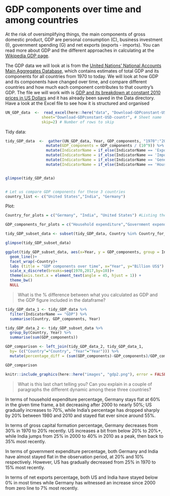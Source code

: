 # GDP components over time and among countries

At the risk of oversimplifying things, the main components of gross domestic product, GDP are personal consumption (C), business investment (I), government spending (G) and net exports (exports - imports). You can read more about GDP and the different approaches in calculating at the [Wikipedia GDP page](https://en.wikipedia.org/wiki/Gross_domestic_product).

The GDP data we will look at is from the [United Nations' National Accounts Main Aggregates Database](https://unstats.un.org/unsd/snaama/Downloads), which contains estimates of total GDP and its components for all countries from 1970 to today. We will look at how GDP and its components have changed over time, and compare different countries and how much each component contributes to that country's GDP. The file we will work with is [GDP and its breakdown at constant 2010 prices in US Dollars](http://unstats.un.org/unsd/amaapi/api/file/6) and it has already been saved in the Data directory. Have a look at the Excel file to see how it is structured and organised


```r

UN_GDP_data  <-  read_excel(here::here("data", "Download-GDPconstant-USD-countries.xls"), # Excel filename
                sheet="Download-GDPconstant-USD-countr", # Sheet name
                skip=2) # Number of rows to skip

```

Tidy data:

```r

tidy_GDP_data  <-  gather(UN_GDP_data, Year, GDP_components, "1970":"2017", factor_key=TRUE)%>%
                  mutate(GDP_components = GDP_components / (10^9)) %>%
                  mutate(IndicatorName = if_else(IndicatorName == 'Exports of goods and services', 'Exports', IndicatorName))%>%
                  mutate(IndicatorName = if_else(IndicatorName == 'Imports of goods and services', 'Imports', IndicatorName))%>%
                  mutate(IndicatorName = if_else(IndicatorName == 'General government final consumption expenditure', 'Government expenditure', IndicatorName))%>%
                  mutate(IndicatorName = if_else(IndicatorName == 'Household consumption expenditure (including Non-profit institutions serving households)', 'Household expenditure', IndicatorName))


glimpse(tidy_GDP_data)


# Let us compare GDP components for these 3 countries
country_list <- c("United States","India", "Germany")
```

Plot:

```r
Country_for_plots = c("Germany", "India", "United States") #Listing the specific categories for which data is required 

GDP_components_for_plots = c("Household expenditure","Government expenditure"	,"Gross capital formation","Exports","Imports")

tidy_GDP_subset_data <- subset(tidy_GDP_data, Country %in% Country_for_plots & IndicatorName %in% GDP_components_for_plots)

glimpse(tidy_GDP_subset_data)

ggplot(tidy_GDP_subset_data, aes(x=Year, y = GDP_components, group = IndicatorName, colour = IndicatorName)) +  
  geom_line()+  
  facet_wrap(~Country)+
  labs (title = "GDP components over time", x="Year", y="Billion US$") + 
  scale_x_discrete(breaks=seq(1970,2017,by=10))+ 
  theme(axis.text.x = element_text(angle = 45, hjust = 1)) +
  theme_bw()
  NULL
```

> What is the % difference between what you calculated as GDP and the GDP figure included in the dataframe?

```r

tidy_GDP_data_1 <- tidy_GDP_data %>%
  filter(IndicatorName == "GDP") %>%
  summarise(Country, GDP_components, Year)

tidy_GDP_data_2 <- tidy_GDP_subset_data %>%
  group_by(Country, Year) %>%
  summarise(sum(GDP_components))

GDP_comparison <- left_join(tidy_GDP_data_2, tidy_GDP_data_1, 
  by= (c("Country"="Country", "Year"="Year"))) %>%
  mutate(percentage_diff = (sum(GDP_components)-GDP_components)/GDP_components)

GDP_comparison

```

```r
knitr::include_graphics(here::here("images", "gdp2.png"), error = FALSE)
```

> What is this last chart telling you? Can you explain in a couple of paragraphs the different dynamic among these three countries? 

In terms of household expenditure percentage, Germany stays flat at 60% in the given time frame, a bit decreasing after 2000 to nearly 50%; US gradually increases to 70%, while India's percentage has dropped sharply by 20% between 1980 and 2010 and stayed flat ever since around 55%.

In terms of gross capital formation percentage, Germany decreases from 30% in 1970 to 20% recently. US increases a bit from below 20% to 20%+, while India jumps from 25% in 2000 to 40% in 2010 as a peak, then back to 35% most recently.

In terms of government expenditure percentage, both Germany and India have almost stayed flat in the observation period, at 20% and 10% respectively. However, US has gradually decreased from 25% in 1970 to 15% most recently.

In terms of net exports percentage, both US and India have stayed below 0% in most times while Germany has witnessed an increase since 2000 from zero line to 7% most recently.
